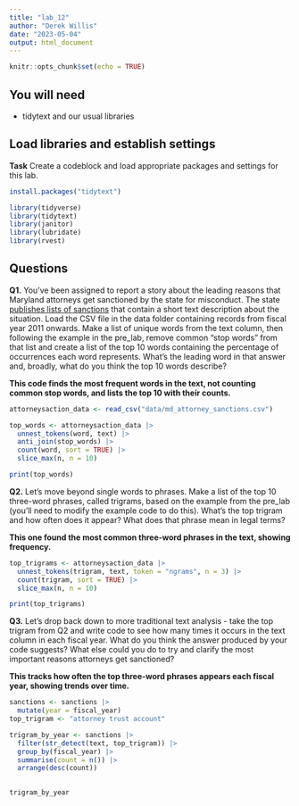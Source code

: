 ```yaml
---
title: "lab_12"
author: "Derek Willis"
date: "2023-05-04"
output: html_document
---
```


```r
knitr::opts_chunk$set(echo = TRUE)
```

## You will need

* tidytext and our usual libraries

## Load libraries and establish settings

**Task** Create a codeblock and load appropriate packages and settings for this lab.

```r
install.packages("tidytext")

library(tidyverse)
library(tidytext)
library(janitor)
library(lubridate)
library(rvest)
```

## Questions

**Q1.** You've been assigned to report a story about the leading reasons that Maryland attorneys get sanctioned by the state for misconduct. The state [publishes lists of sanctions](https://www.courts.state.md.us/attygrievance/sanctions) that contain a short text description about the situation. Load the CSV file in the data folder containing records from fiscal year 2011 onwards. Make a list of unique words from the text column, then following the example in the pre_lab, remove common "stop words" from that list and create a list of the top 10 words containing the percentage of occurrences each word represents. What's the leading word in that answer and, broadly, what do you think the top 10 words describe?

**This code finds the most frequent words in the text, not counting common stop words, and lists the top 10 with their counts.**  

```r
attorneysaction_data <- read_csv("data/md_attorney_sanctions.csv")

top_words <- attorneysaction_data |>
  unnest_tokens(word, text) |> 
  anti_join(stop_words) |>    
  count(word, sort = TRUE) |>   
  slice_max(n, n = 10)          

print(top_words)
```

**Q2.** Let's move beyond single words to phrases. Make a list of the top 10 three-word phrases, called trigrams, based on the example from the pre_lab (you'll need to modify the example code to do this). What's the top trigram and how often does it appear? What does that phrase mean in legal terms?

**This one found the most common three-word phrases in the text, showing frequency.** 

```r
top_trigrams <- attorneysaction_data |>
  unnest_tokens(trigram, text, token = "ngrams", n = 3) |>
  count(trigram, sort = TRUE) |>
  slice_max(n, n = 10)

print(top_trigrams)
```

**Q3.** Let's drop back down to more traditional text analysis - take the top trigram from Q2 and write code to see how many times it occurs in the text column in each fiscal year. What do you think the answer produced by your code suggests? What else could you do to try and clarify the most important reasons attorneys get sanctioned?

**This tracks how often the top three-word phrases appears each fiscal year, showing trends over time.**

```r
sanctions <- sanctions |> 
  mutate(year = fiscal_year)
top_trigram <- "attorney trust account"

trigram_by_year <- sanctions |> 
  filter(str_detect(text, top_trigram)) |> 
  group_by(fiscal_year) |> 
  summarise(count = n()) |>
  arrange(desc(count))

  
trigram_by_year
```
